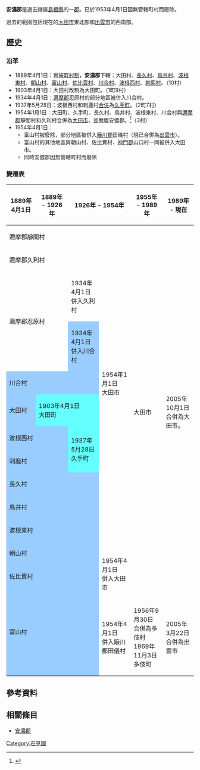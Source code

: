 {{日本郡 (廢除)
| 郡 = 安濃郡
| 日文原名 = 安濃郡
| 平假名 = あのぐん
| 羅馬字拼音 = Ano-gun
| 地圖 = 
| 廢除時間 = 1954年4月1日
| 廢除理由 = 無管轄町村
| 廢除時處置 = '''安濃郡''' → [[大田市|大田市]]
| 現在郡 = 大田市
| 都道府縣 = 島根縣
| 編號 = 
| 町 = 
| 村 = 3
| 經度 = 
| 緯度 = 
| 註記 = 
|}}
'''安濃郡'''是過去隸屬[[島根縣|島根縣]]的一[[郡|郡]]。已於1953年4月1日因無管轄町村而廢除。

過去的範圍包括現在的[[大田市|大田市]]東北部和[[出雲市|出雲市]]的西南部。

==歷史==
=== 沿革 ===
* 1889年4月1日：實施[[町村制|町村制]]，'''安濃郡'''下轄：大田村、[[長久村|長久村]]、[[鳥井村|鳥井村]]、[[波根東村|波根東村]]、[[朝山村|朝山村]]、[[富山村_(島根縣)|富山村]]、[[佐比賣村|佐比賣村]]、[[川合村|川合村]]、[[波根西村|波根西村]]、[[刺鹿村|刺鹿村]]。（10村）
* 1903年4月1日：大田村改制為大田町。（1町9村）
* 1934年4月1日：[[邇摩郡|邇摩郡]]忍原村的部分地區被併入川合村。
* 1937年5月28日：波根西村和刺鹿村[[市町村合併|合併]]為[[久手町|久手町]]。（2町7村）
* 1954年1月1日：大田町、久手町、長久村、鳥井村、波根東村、川合村與[[邇摩郡|邇摩郡]]靜間村和久利村合併為[[大田市|大田市]]，並脫離安儂郡。<ref>{{cite web| language =ja| publisher =大田市政府| title =大田市の紹介| url =http://www.city.ohda.lg.jp/247.html| author =| date =| accessdate =2010-10-08| deadurl =yes| archiveurl =https://web.archive.org/web/20110528070248/http://www.city.ohda.lg.jp/247.html| archivedate =2011-05-28}}</ref>（3村）
* 1954年4月1日：
** 富山村被廢除，部分地區被併入[[簸川郡|簸川郡]]田儀村（現已合併為[[出雲市|出雲市]]）。
** 富山村的其他地區與朝山村、佐比賣村、[[神門郡|神門郡]]山口村一同被併入大田市。
** 同時安儂郡因無管轄町村而廢除

===變遷表===
{| class="wikitable" style="font-size:x-small"
! 1889年4月1日
! 1889年 - 1926年
! colspan=2 | 1926年 - 1954年
! 1955年 - 1989年
! 1989年 - 現在
! 現在
|-
| colspan=3 | 邇摩郡靜間村
| rowspan=11 | 1954年1月1日<br>大田市
| rowspan=14 | 大田市
| rowspan=14 colspan=2 | 2005年10月1日<br>合併為大田市。
|-
| colspan=3 | 邇摩郡久利村
|-
| rowspan=2 colspan=2 | 邇摩郡忍原村
| 1934年4月1日<br>併入久利村
|-
| style="background-color:#9cf;" | 1934年4月1日<br>併入川合村
|-
| colspan=3 style="background-color:#9cf;" | 川合村
|-
| style="background-color:#9cf;" | 大田村
| colspan=2 style="background-color:#6ff;" | 1903年4月1日<br>大田町
|-
| colspan=2 style="background-color:#9cf;" | 波根西村
| rowspan=2 style="background-color:#6ff;" | 1937年5月28日<br>久手町
|-
| colspan=2 style="background-color:#9cf;" | 刺鹿村
|-
| colspan=3 style="background-color:#9cf;" | 長久村
|-
| colspan=3 style="background-color:#9cf;" | 鳥井村
|-
| colspan=3 style="background-color:#9cf;" | 波根東村
|-
| colspan=3 style="background-color:#9cf;" | 朝山村
| rowspan=3 | <br>1954年4月1日<br>併入大田市<br>
|-
| colspan=3 style="background-color:#9cf;" | 佐比賣村
|-
| rowspan=2 colspan=3 style="background-color:#9cf;" | 富山村
|-
| 1954年4月1日<br>併入簸川郡田儀村
| 1956年9月30日<br>合併為多伎村<br>1969年11月3日<br>多伎町
| colspan=2 | 2005年3月22日<br>合併為出雲市
|}

==參考資料==
{{reflist}}

==相關條目==
* [[安濃郡|安濃郡]]

{{石見國的郡}}

[[Category:石見國|Category:石見國]]